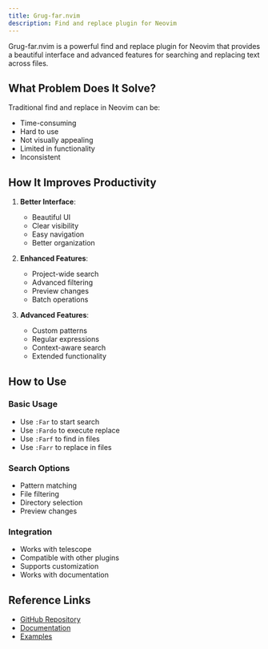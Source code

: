 ```yaml
---
title: Grug-far.nvim
description: Find and replace plugin for Neovim
---
```


Grug-far.nvim is a powerful find and replace plugin for Neovim that provides a beautiful interface and advanced features for searching and replacing text across files.

## What Problem Does It Solve?

Traditional find and replace in Neovim can be:
- Time-consuming
- Hard to use
- Not visually appealing
- Limited in functionality
- Inconsistent

## How It Improves Productivity

1. **Better Interface**:
   - Beautiful UI
   - Clear visibility
   - Easy navigation
   - Better organization

2. **Enhanced Features**:
   - Project-wide search
   - Advanced filtering
   - Preview changes
   - Batch operations

3. **Advanced Features**:
   - Custom patterns
   - Regular expressions
   - Context-aware search
   - Extended functionality

## How to Use

### Basic Usage
- Use `:Far` to start search
- Use `:Fardo` to execute replace
- Use `:Farf` to find in files
- Use `:Farr` to replace in files

### Search Options
- Pattern matching
- File filtering
- Directory selection
- Preview changes

### Integration
- Works with telescope
- Compatible with other plugins
- Supports customization
- Works with documentation

## Reference Links
- [GitHub Repository](https://github.com/roobert/find-replace.nvim)
- [Documentation](https://github.com/roobert/find-replace.nvim#-features)
- [Examples](https://github.com/roobert/find-replace.nvim#-examples) 